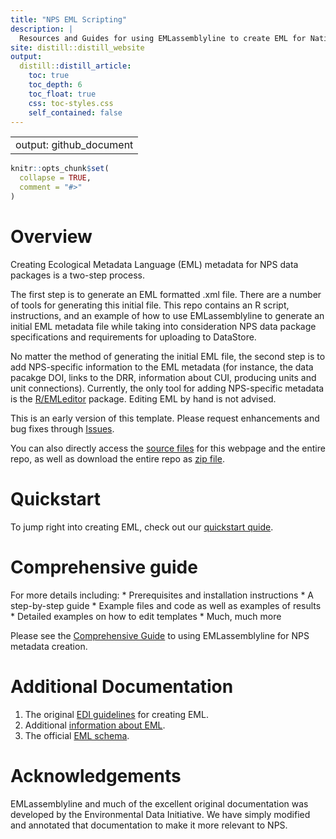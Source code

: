 ```yaml
---
title: "NPS EML Scripting"
description: |
  Resources and Guides for using EMLassemblyline to create EML for National Park Service data packages
site: distill::distill_website
output:
  distill::distill_article:
    toc: true
    toc_depth: 6
    toc_float: true
    css: toc-styles.css
    self_contained: false
---
```


---
output: github_document
---

<!-- README.md is generated from README.Rmd. Please edit that file -->

```r
knitr::opts_chunk$set(
  collapse = TRUE,
  comment = "#>"
)
```
# Overview

Creating Ecological Metadata Language (EML) metadata for NPS data packages is a two-step process.

The first step is to generate an EML formatted .xml file. There are a number of tools for generating this initial file. This repo contains an R script, instructions, and an example of how to use EMLassemblyline to generate an initial EML metadata file while taking into consideration NPS data package specifications and requirements for uploading to DataStore.

No matter the method of generating the initial EML file, the second step is to add NPS-specific information to the EML metadata (for instance, the data pacakge DOI, links to the DRR, information about CUI, producing units and unit connections). Currently, the only tool for adding NPS-specific metadata is the [R/EMLeditor](https://github.com/nationalparkservice/EMLeditor) package. Editing EML by hand is not advised.

This is an early version of this template. Please request enhancements and bug fixes through [Issues](https://github.com/nationalparkservice/NPS_EML_Script/issues).

You can also directly access the [source files](https://github.com/nationalparkservice/NPS_EML_Script) for this webpage and the entire repo, as well as download the entire repo as [zip file](https://github.com/nationalparkservice/NPS_EML_Script/zipball/master).

# Quickstart

  To jump right into creating EML, check out our [quickstart quide](quick_start.html).

# Comprehensive guide

  For more details including:
    * Prerequisites and installation instructions
    * A step-by-step guide
    * Example files and code as well as examples of results
    * Detailed examples on how to edit templates
    * Much, much more
  
  Please see the [Comprehensive Guide](comprehensive_guide.html) to using EMLassemblyline for NPS metadata creation.

# Additional Documentation
1.    The original [EDI guidelines](https://ediorg.github.io/EMLassemblyline/articles/edit_tmplts.html) for creating EML.
2.    Additional [information about EML](https://eml.ecoinformatics.org/).
3.    The official [EML schema](https://eml.ecoinformatics.org/schema/index.html).

# Acknowledgements
EMLassemblyline and much of the excellent original documentation was developed by the Environmental Data Initiative. We have simply modified and annotated that documentation to make it more relevant to NPS.